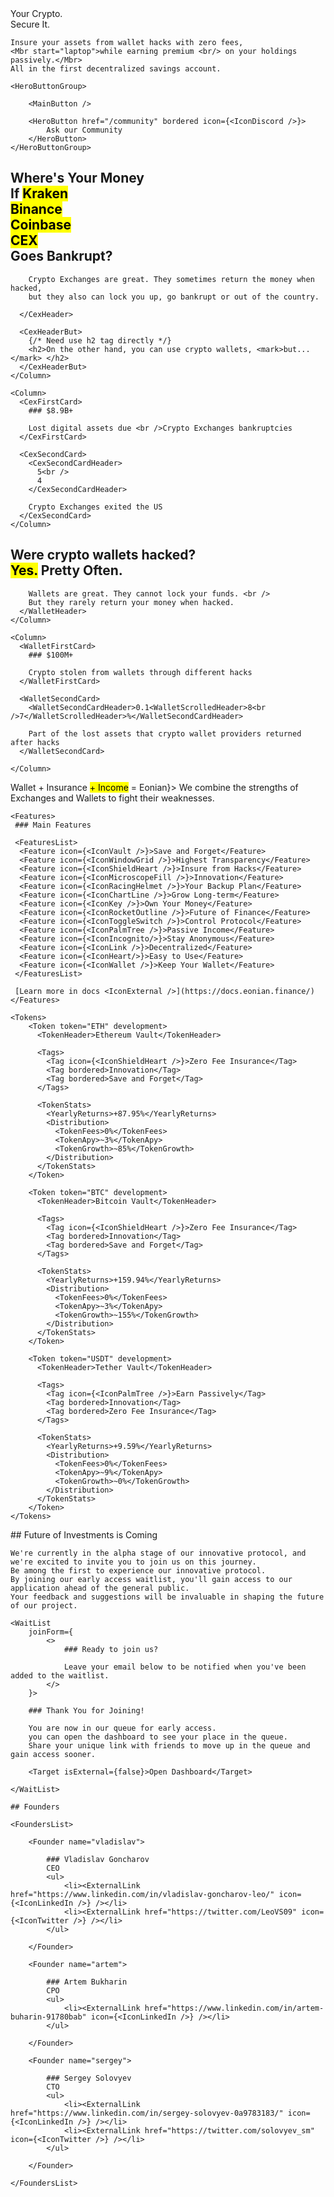 <Hero>
    <HeroCaptionText>Your Crypto. <br/> Secure It.</HeroCaptionText>

    Insure your assets from wallet hacks with zero fees, 
    <Mbr start="laptop">while earning premium <br/> on your holdings passively.</Mbr>
    All in the first decentralized savings account.

    <HeroButtonGroup>

        <MainButton />

        <HeroButton href="/community" bordered icon={<IconDiscord />}>
            Ask our Community
        </HeroButton>
    </HeroButtonGroup>
</Hero>

<Problem> 
  <SectionCEX>
    <Column>
      <CexHeader>
        <h2>Where's Your Money <br /> If <ScrollingCexHeader>
            <mark>Kraken</mark><br />
            <mark>Binance</mark><br />
            <mark>Coinbase</mark><br />
            <mark>CEX</mark>
        </ScrollingCexHeader><br /> Goes Bankrupt?</h2>

        Crypto Exchanges are great. They sometimes return the money when hacked,
        but they also can lock you up, go bankrupt or out of the country.

      </CexHeader>

      <CexHeaderBut>
        {/* Need use h2 tag directly */}
        <h2>On the other hand, you can use crypto wallets, <mark>but...</mark> </h2>
      </CexHeaderBut>
    </Column>

    <Column>
      <CexFirstCard>
        ### $8.9B+

        Lost digital assets due <br />Crypto Exchanges bankruptcies
      </CexFirstCard>

      <CexSecondCard>
        <CexSecondCardHeader>
          5<br />
          4
        </CexSecondCardHeader>

        Crypto Exchanges exited the US
      </CexSecondCard>
    </Column>
  </SectionCEX>

  <SectionWallets>
    <Column>
      <WalletHeader>
        <h2>
          Were crypto wallets hacked? <br />
          <mark>Yes.</mark> Pretty Often.
        </h2>

        Wallets are great. They cannot lock your funds. <br /> 
        But they rarely return your money when hacked.
      </WalletHeader>
    </Column>

    <Column>
      <WalletFirstCard>
        ### $100M+

        Crypto stolen from wallets through different hacks
      </WalletFirstCard>

      <WalletSecondCard>
        <WalletSecondCardHeader>0.1<WalletScrolledHeader>8<br />7</WalletScrolledHeader>%</WalletSecondCardHeader>
      
        Part of the lost assets that crypto wallet providers returned after hacks
      </WalletSecondCard>
    
    </Column>
  
  </SectionWallets>
</Problem>

<Offer>
    <Caption header={<span>Wallet + Insurance <mark>+ Income</mark> = Eonian</span>}>
      We combine the strengths of Exchanges and Wallets to fight their weaknesses.
    </Caption>

    <Features>
     ### Main Features

     <FeaturesList>
      <Feature icon={<IconVault />}>Save and Forget</Feature>
      <Feature icon={<IconWindowGrid />}>Highest Transparency</Feature>
      <Feature icon={<IconShieldHeart />}>Insure from Hacks</Feature>
      <Feature icon={<IconMicroscopeFill />}>Innovation</Feature>
      <Feature icon={<IconRacingHelmet />}>Your Backup Plan</Feature>
      <Feature icon={<IconChartLine />}>Grow Long-term</Feature>
      <Feature icon={<IconKey />}>Own Your Money</Feature>
      <Feature icon={<IconRocketOutline />}>Future of Finance</Feature>
      <Feature icon={<IconToggleSwitch />}>Control Protocol</Feature>
      <Feature icon={<IconPalmTree />}>Passive Income</Feature>
      <Feature icon={<IconIncognito/>}>Stay Anonymous</Feature>
      <Feature icon={<IconLink />}>Decentralized</Feature>
      <Feature icon={<IconHeart/>}>Easy to Use</Feature>
      <Feature icon={<IconWallet />}>Keep Your Wallet</Feature>
     </FeaturesList>

     [Learn more in docs <IconExternal />](https://docs.eonian.finance/)
    </Features>

    <Tokens>
        <Token token="ETH" development>
          <TokenHeader>Ethereum Vault</TokenHeader>

          <Tags>
            <Tag icon={<IconShieldHeart />}>Zero Fee Insurance</Tag>
            <Tag bordered>Innovation</Tag>
            <Tag bordered>Save and Forget</Tag>
          </Tags>

          <TokenStats>
            <YearlyReturns>+87.95%</YearlyReturns>
            <Distribution>
              <TokenFees>0%</TokenFees>
              <TokenApy>~3%</TokenApy>
              <TokenGrowth>~85%</TokenGrowth>
            </Distribution>
          </TokenStats>
        </Token>

        <Token token="BTC" development>
          <TokenHeader>Bitcoin Vault</TokenHeader>

          <Tags>
            <Tag icon={<IconShieldHeart />}>Zero Fee Insurance</Tag>
            <Tag bordered>Innovation</Tag>
            <Tag bordered>Save and Forget</Tag>
          </Tags>

          <TokenStats>
            <YearlyReturns>+159.94%</YearlyReturns>
            <Distribution>
              <TokenFees>0%</TokenFees>
              <TokenApy>~3%</TokenApy>
              <TokenGrowth>~155%</TokenGrowth>
            </Distribution>
          </TokenStats>
        </Token>

        <Token token="USDT" development>
          <TokenHeader>Tether Vault</TokenHeader>

          <Tags>
            <Tag icon={<IconPalmTree />}>Earn Passively</Tag>
            <Tag bordered>Innovation</Tag>
            <Tag bordered>Zero Fee Insurance</Tag>
          </Tags>

          <TokenStats>
            <YearlyReturns>+9.59%</YearlyReturns>
            <Distribution>
              <TokenFees>0%</TokenFees>
              <TokenApy>~9%</TokenApy>
              <TokenGrowth>~0%</TokenGrowth>
            </Distribution>
          </TokenStats>
        </Token>
    </Tokens>
</Offer>

<InDevelopment>
    ## Future of Investments is Coming

    We're currently in the alpha stage of our innovative protocol, and we're excited to invite you to join us on this journey.
    Be among the first to experience our innovative protocol. 
    By joining our early access waitlist, you'll gain access to our application ahead of the general public. 
    Your feedback and suggestions will be invaluable in shaping the future of our project.

    <WaitList 
        joinForm={
            <>
                ### Ready to join us?

                Leave your email below to be notified when you've been added to the waitlist.
            </>
        }>
            
        ### Thank You for Joining!

        You are now in our queue for early access. 
        you can open the dashboard to see your place in the queue. 
        Share your unique link with friends to move up in the queue and gain access sooner.

        <Target isExternal={false}>Open Dashboard</Target>
          
    </WaitList>

</InDevelopment>

<Founders>

    ## Founders

    <FoundersList>

        <Founder name="vladislav">

            ### Vladislav Goncharov
            CEO
            <ul>
                <li><ExternalLink href="https://www.linkedin.com/in/vladislav-goncharov-leo/" icon={<IconLinkedIn />} /></li>
                <li><ExternalLink href="https://twitter.com/LeoVS09" icon={<IconTwitter />} /></li>
            </ul>

        </Founder>

        <Founder name="artem">

            ### Artem Bukharin
            CPO
            <ul>
                <li><ExternalLink href="https://www.linkedin.com/in/artem-buharin-91780bab" icon={<IconLinkedIn />} /></li>
            </ul>

        </Founder>

        <Founder name="sergey">

            ### Sergey Solovyev
            CTO
            <ul>
                <li><ExternalLink href="https://www.linkedin.com/in/sergey-solovyev-0a9783183/" icon={<IconLinkedIn />} /></li>
                <li><ExternalLink href="https://twitter.com/solovyev_sm" icon={<IconTwitter />} /></li>
            </ul>

        </Founder>

    </FoundersList>

</Founders>
